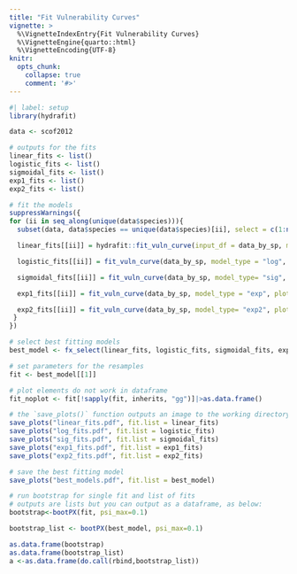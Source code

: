 ```yaml
---
title: "Fit Vulnerability Curves"
vignette: >
  %\VignetteIndexEntry{Fit Vulnerability Curves}
  %\VignetteEngine{quarto::html}
  %\VignetteEncoding{UTF-8}
knitr:
  opts_chunk:
    collapse: true
    comment: '#>'
---
```


```r
#| label: setup
library(hydrafit)
```

```r
data <- scof2012

# outputs for the fits
linear_fits <- list()
logistic_fits <- list()
sigmoidal_fits <- list()
exp1_fits <- list()
exp2_fits <- list()

# fit the models
suppressWarnings({
for (ii in seq_along(unique(data$species))){
  subset(data, data$species == unique(data$species)[ii], select = c(1:ncol(data))) -> data_by_sp

  linear_fits[[ii]] = hydrafit::fit_vuln_curve(input_df = data_by_sp, model_type = "Linear", max_cond_at = 0.1, plot = T)

  logistic_fits[[ii]] = fit_vuln_curve(data_by_sp, model_type = "log", plot=T)

  sigmoidal_fits[[ii]] = fit_vuln_curve(data_by_sp, model_type= "sig", plot=T)

  exp1_fits[[ii]] = fit_vuln_curve(data_by_sp, model_type = "exp", plot=T)

  exp2_fits[[ii]] = fit_vuln_curve(data_by_sp, model_type= "exp2", plot=T)
 }
})

# select best fitting models
best_model <- fx_select(linear_fits, logistic_fits, sigmoidal_fits, exp1_fits, exp2_fits)

# set parameters for the resamples
fit <- best_model[[1]]

# plot elements do not work in dataframe
fit_noplot <- fit[!sapply(fit, inherits, "gg")]|>as.data.frame()

```

```r
# the `save_plots()` function outputs an image to the working directory 
save_plots("linear_fits.pdf", fit.list = linear_fits)
save_plots("log_fits.pdf", fit.list = logistic_fits)
save_plots("sig_fits.pdf", fit.list = sigmoidal_fits)
save_plots("exp1_fits.pdf", fit.list = exp1_fits)
save_plots("exp2_fits.pdf", fit.list = exp2_fits)

# save the best fitting model
save_plots("best_models.pdf", fit.list = best_model)
```

```r
# run bootstrap for single fit and list of fits
# outputs are lists but you can output as a dataframe, as below:
bootstrap<-bootPX(fit, psi_max=0.1)

bootstrap_list <- bootPX(best_model, psi_max=0.1)

as.data.frame(bootstrap)
as.data.frame(bootstrap_list)
a <-as.data.frame(do.call(rbind,bootstrap_list))
```

